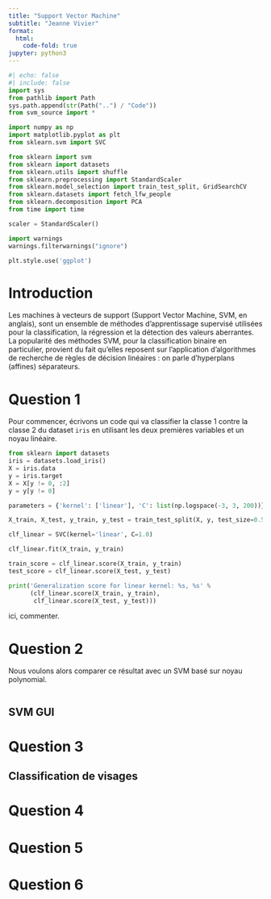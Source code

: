 ```yaml
---
title: "Support Vector Machine"
subtitle: "Jeanne Vivier"
format:
  html:
    code-fold: true
jupyter: python3
---
```


```python
#| echo: false
#| include: false
import sys
from pathlib import Path
sys.path.append(str(Path("..") / "Code"))
from svm_source import *

import numpy as np
import matplotlib.pyplot as plt
from sklearn.svm import SVC

from sklearn import svm
from sklearn import datasets
from sklearn.utils import shuffle
from sklearn.preprocessing import StandardScaler
from sklearn.model_selection import train_test_split, GridSearchCV
from sklearn.datasets import fetch_lfw_people
from sklearn.decomposition import PCA
from time import time

scaler = StandardScaler()

import warnings
warnings.filterwarnings("ignore")

plt.style.use('ggplot')
```

# Introduction
Les machines à vecteurs de support (Support Vector Machine, SVM, en anglais), sont un ensemble de méthodes d'apprentissage supervisé utilisées pour la classification, la régression et la détection des valeurs aberrantes. La popularité des méthodes SVM, pour la classification binaire en particulier, provient du fait qu’elles reposent sur l’application d’algorithmes de recherche de règles de décision linéaires : on parle d’hyperplans (affines) séparateurs.

# Question 1
Pour commencer, écrivons un code qui va classifier la classe 1 contre la classe 2 du dataset $\texttt{iris}$ en utilisant les deux premières variables et un noyau linéaire. 

```python
from sklearn import datasets
iris = datasets.load_iris()
X = iris.data
y = iris.target
X = X[y != 0, :2]
y = y[y != 0]

parameters = {'kernel': ['linear'], 'C': list(np.logspace(-3, 3, 200))}

X_train, X_test, y_train, y_test = train_test_split(X, y, test_size=0.5, random_state=42)

clf_linear = SVC(kernel='linear', C=1.0)

clf_linear.fit(X_train, y_train)

train_score = clf_linear.score(X_train, y_train)
test_score = clf_linear.score(X_test, y_test)

print('Generalization score for linear kernel: %s, %s' %
      (clf_linear.score(X_train, y_train),
       clf_linear.score(X_test, y_test)))
```

ici, commenter.

# Question 2

Nous voulons alors comparer ce résultat avec un SVM basé sur noyau polynomial.

```python

```

## SVM GUI

# Question 3

## Classification de visages

# Question 4

# Question 5

# Question 6
